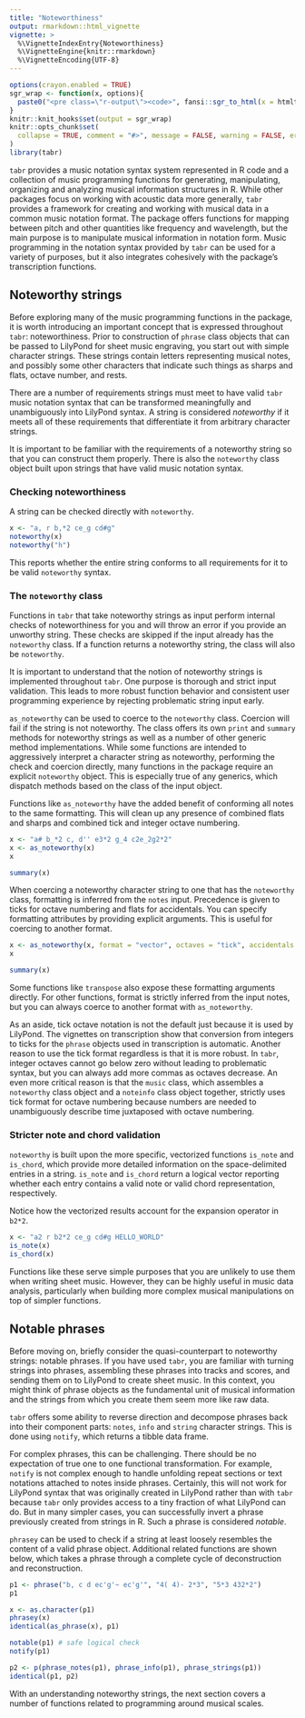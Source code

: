 ---
title: "Noteworthiness"
output: rmarkdown::html_vignette
vignette: >
  %\VignetteIndexEntry{Noteworthiness}
  %\VignetteEngine{knitr::rmarkdown}
  %\VignetteEncoding{UTF-8}
---

```{r setup, include = FALSE}
options(crayon.enabled = TRUE)
sgr_wrap <- function(x, options){
  paste0("<pre class=\"r-output\"><code>", fansi::sgr_to_html(x = htmltools::htmlEscape(x)), "</code></pre>")
}
knitr::knit_hooks$set(output = sgr_wrap)
knitr::opts_chunk$set(
  collapse = TRUE, comment = "#>", message = FALSE, warning = FALSE, error = FALSE, tidy = FALSE, out.width = "100%"
)
library(tabr)
```

`tabr` provides a music notation syntax system represented in R code and a collection of music programming functions for generating, manipulating, organizing and analyzing musical information structures in R. While other packages focus on working with acoustic data more generally, `tabr` provides a framework for creating and working with musical data in a common music notation format. The package offers functions for mapping between pitch and other quantities like frequency and wavelength, but the main purpose is to manipulate musical information in notation form. Music programming in the notation syntax provided by `tabr` can be used for a variety of purposes, but it also integrates cohesively with the package's transcription functions.

## Noteworthy strings

Before exploring many of the music programming functions in the package, it is worth introducing an important concept that is expressed throughout `tabr`: noteworthiness. Prior to construction of `phrase` class objects that can be passed to LilyPond for sheet music engraving, you start out with simple character strings. These strings contain letters representing musical notes, and possibly some other characters that indicate such things as sharps and flats, octave number, and rests.

There are a number of requirements strings must meet to have valid `tabr` music notation syntax that can be transformed meaningfully and unambiguously into LilyPond syntax. A string is considered *noteworthy* if it meets all of these requirements that differentiate it from arbitrary character strings.

It is important to be familiar with the requirements of a noteworthy string so that you can construct them properly. There is also the `noteworthy` class object built upon strings that have valid music notation syntax.

### Checking noteworthiness

A string can be checked directly with `noteworthy`.

```{r noteworthy}
x <- "a, r b,*2 ce_g cd#g"
noteworthy(x)
noteworthy("h")
```

This reports whether the entire string conforms to all requirements for it to be valid `noteworthy` syntax. 

### The `noteworthy` class

Functions in `tabr` that take noteworthy strings as input perform internal checks of noteworthiness for you and will throw an error if you provide an unworthy string. These checks are skipped if the input already has the `noteworthy` class. If a function returns a noteworthy string, the class will also be `noteworthy`.

It is important to understand that the notion of noteworthy strings is implemented throughout `tabr`. One purpose is thorough and strict input validation. This leads to more robust function behavior and consistent user programming experience by rejecting problematic string input early.

`as_noteworthy` can be used to coerce to the `noteworthy` class. Coercion will fail if the string is not noteworthy. The class offers its own `print` and `summary` methods for noteworthy strings as well as a number of other generic method implementations. While some functions are intended to aggressively interpret a character string as noteworthy, performing the check and coercion directly, many functions in the package require an explicit `noteworthy` object. This is especially true of any generics, which dispatch methods based on the class of the input object.

Functions like `as_noteworthy` have the added benefit of conforming all notes to the same formatting. This will clean up any presence of combined flats and sharps and combined tick and integer octave numbering.

```{r as_noteworthy}
x <- "a# b_*2 c, d'' e3*2 g_4 c2e_2g2*2"
x <- as_noteworthy(x)
x

summary(x)
```

When coercing a noteworthy character string to one that has the `noteworthy` class, formatting is inferred from the `notes` input. Precedence is given to ticks for octave numbering and flats for accidentals. You can specify formatting attributes by providing explicit arguments. This is useful for coercing to another format.

```{r noteworthy2}
x <- as_noteworthy(x, format = "vector", octaves = "tick", accidentals = "flat")
x

summary(x)
```

Some functions like `transpose` also expose these formatting arguments directly. For other functions, format is strictly inferred from the input notes, but you can always coerce to another format with `as_noteworthy`.

As an aside, tick octave notation is not the default just because it is used by LilyPond. The vignettes on transcription show that conversion from integers to ticks for the `phrase` objects used in transcription is automatic. Another reason to use the tick format regardless is that it is more robust. In `tabr`, integer octaves cannot go below zero without leading to problematic syntax, but you can always add more commas as octaves decrease. An even more critical reason is that the `music` class, which assembles a `noteworthy` class object and a `noteinfo` class object together, strictly uses tick format for octave numbering because numbers are needed to unambiguously describe time juxtaposed with octave numbering.

### Stricter note and chord validation

`noteworthy` is built upon the more specific, vectorized functions `is_note` and `is_chord`, which provide more detailed information on the space-delimited entries in a string. `is_note` and `is_chord` return a logical vector reporting whether each entry contains a valid note or valid chord representation, respectively.

Notice how the vectorized results account for the expansion operator in `b2*2`.

```{r noteworthy3}
x <- "a2 r b2*2 ce_g cd#g HELLO_WORLD"
is_note(x)
is_chord(x)
```

Functions like these serve simple purposes that you are unlikely to use them when writing sheet music. However, they can be highly useful in music data analysis, particularly when building more complex musical manipulations on top of simpler functions.

## Notable phrases

Before moving on, briefly consider the quasi-counterpart to noteworthy strings: notable phrases. If you have used `tabr`, you are familiar with turning strings into phrases, assembling these phrases into tracks and scores, and sending them on to LilyPond to create sheet music. In this context, you might think of phrase objects as the fundamental unit of musical information and the strings from which you create them seem more like raw data.

`tabr` offers some ability to reverse direction and decompose phrases back into their component parts: `notes`, `info` and `string` character strings. This is done using `notify`, which returns a tibble data frame.

For complex phrases, this can be challenging. There should be no expectation of true one to one functional transformation. For example, `notify` is not complex enough to handle unfolding repeat sections or text notations attached to notes inside phrases. Certainly, this will not work for LilyPond syntax that was originally created in LilyPond rather than with `tabr` because `tabr` only provides access to a tiny fraction of what LilyPond can do. But in many simpler cases, you can successfully invert a phrase previously created from strings in R. Such a phrase is considered *notable*.

`phrasey` can be used to check if a string at least loosely resembles the content of a valid phrase object. Additional related functions are shown below, which takes a phrase through a complete cycle of deconstruction and reconstruction.

```{r notable}
p1 <- phrase("b, c d ec'g'~ ec'g'", "4( 4)- 2*3", "5*3 432*2")
p1

x <- as.character(p1)
phrasey(x)
identical(as_phrase(x), p1)

notable(p1) # safe logical check
notify(p1)

p2 <- p(phrase_notes(p1), phrase_info(p1), phrase_strings(p1))
identical(p1, p2)
```

With an understanding noteworthy strings, the next section covers a number of functions related to programming around musical scales.
